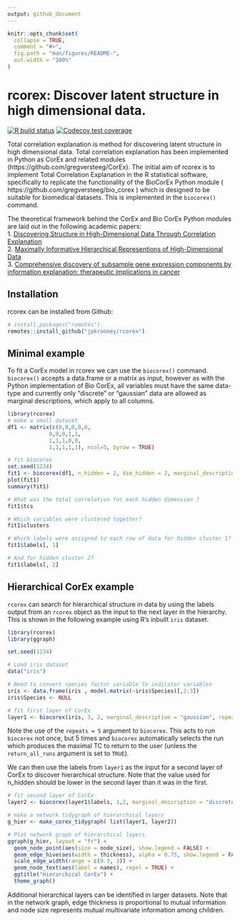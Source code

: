 ```yaml
---
output: github_document
---
```


<!-- README.md is generated from README.Rmd. Please edit that file -->

```r
knitr::opts_chunk$set(
  collapse = TRUE,
  comment = "#>",
  fig.path = "man/figures/README-",
  out.width = "100%"
)
```

# rcorex: Discover latent structure in high dimensional data.

<!-- badges: start -->
[![R build status](https://github.com/jpkrooney/rcorex/workflows/R-CMD-check/badge.svg)](https://github.com/jpkrooney/rcorex/actions)
[![Codecov test coverage](https://codecov.io/gh/jpkrooney/rcorex/branch/master/graph/badge.svg)](https://codecov.io/gh/jpkrooney/rcorex?branch=master)
<!-- badges: end -->


Total correlation explanation is method for discovering latent structure in high dimensional data. Total correlation explanation has been implemented in Python as CorEx and related modules (https://github.com/gregversteeg/CorEx). The initial aim of rcorex is to implement Total Correlation Explanation in the R statistical software, specifically to replicate the functionality of the BioCorEx Python module ( https://github.com/gregversteeg/bio_corex ) which is designed to  be suitable for biomedical datasets. This is implemented in the `biocorex()` command.

The theoretical framework behind the CorEx and Bio CorEx Python modules are laid out in the following academic papers:  
1. [Discovering Structure in High-Dimensional Data Through Correlation Explanation](http://arxiv.org/abs/1406.1222)  
2. [Maximally Informative Hierarchical Representions of High-Dimensional Data](https://arxiv.org/abs/1410.7404)  
3. [Comprehensive discovery of subsample gene expression components by information explanation: therapeutic implications in cancer](https://bmcmedgenomics.biomedcentral.com/articles/10.1186/s12920-017-0245-6)  


## Installation
rcorex can be installed from Github:  

```r
# install.packages("remotes")
remotes::install_github("jpkrooney/rcorex")
```


## Minimal example
To fit a CorEx model in rcorex we can use the `biocorex()` command. `biocorex()` accepts a data.frame or a matrix as input, however as with the Python implementation of Bio CorEx, all variables must have the same data-type and currently only "discrete" or "gaussian" data are allowed as marginal descriptions, which apply to all columns.

```r
library(rcorex)
# make a small dataset
df1 <- matrix(c(0,0,0,0,0,
             0,0,0,1,1,
             1,1,1,0,0,
             1,1,1,1,1), ncol=5, byrow = TRUE)

# fit biocorex
set.seed(1234)
fit1 <- biocorex(df1, n_hidden = 2, dim_hidden = 2, marginal_description = "discrete", logpx_method = "pycorex")
plot(fit1)
summary(fit1)

# What was the total correlation for each hidden dimension ?
fit1$tcs

# Which variables were clustered together?
fit1$clusters

# Which labels were assigned to each row of data for hidden cluster 1?
fit1$labels[, 1]

# And for hidden cluster 2?
fit1$labels[, 2]
```


## Hierarchical CorEx example
`rcorex` can search for hierarchical structure in data by using the labels output from an `rcorex` object as the input to the next layer in the hierarchy. This is shown in the following example using R's inbuilt `iris` dataset.

```r
library(rcorex)
library(ggraph)

set.seed(1234)

# Load iris dataset
data("iris")

# Need to convert species factor variable to indicator variables
iris <- data.frame(iris , model.matrix(~iris$Species)[,2:3])
iris$Species <- NULL

# fit first layer of CorEx 
layer1 <- biocorex(iris, 3, 2, marginal_description = "gaussian", repeats = 5, logpx_method = "pycorex")

```

Note the use of the `repeats = 5` argument to `biocorex`. This acts to run `biocorex` not once, but 5 times and `biocorex` automatically selects the run which produces the maximal TC to return to the user (unless the `return_all_runs` argument is set to `TRUE`).

We can then use the labels from `layer1` as the input for a second layer of CorEx to discover hierarchical structure. Note that the value used for n_hidden should be lower in the second layer than it was in the first.

```r

# fit second layer of CorEx
layer2 <- biocorex(layer1$labels, 1,2, marginal_description = "discrete", repeats = 5, logpx_method = "pycorex")

# make a network tidygraph of hierarchical layers
g_hier <- make_corex_tidygraph( list(layer1, layer2))

# Plot network graph of hierarchical layers
ggraph(g_hier, layout = "fr") +
  geom_node_point(aes(size = node_size), show.legend = FALSE) +
  geom_edge_hive(aes(width = thickness), alpha = 0.75, show.legend = FALSE) +
  scale_edge_width(range = c(0.3, 3)) +
  geom_node_text(aes(label = names), repel = TRUE) +
  ggtitle("Hierarchical CorEx") +
  theme_graph()

```

Additional hierarchical layers can be identified in larger datasets. Note that in the network graph, edge thickness is proportional to mutual information and node size represents mutual multivariate information among children.




